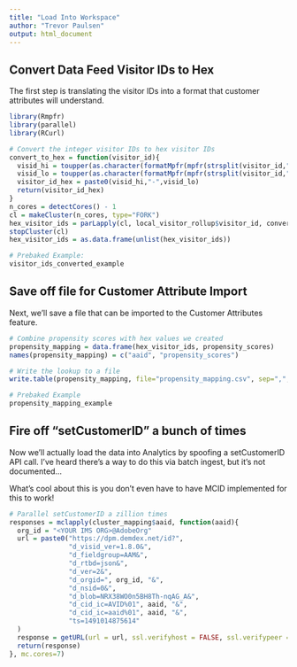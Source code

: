 ```yaml
---
title: "Load Into Workspace"
author: "Trevor Paulsen"
output: html_document
---
```


## Convert Data Feed Visitor IDs to Hex
The first step is translating the visitor IDs into a format that customer attributes will understand.

```r
library(Rmpfr)
library(parallel)
library(RCurl)

# Convert the integer visitor IDs to hex visitor IDs
convert_to_hex = function(visitor_id){
  visid_hi = toupper(as.character(formatMpfr(mpfr(strsplit(visitor_id,"_")[[1]][1], base=10), base=16, drop0trailing=TRUE)))
  visid_lo = toupper(as.character(formatMpfr(mpfr(strsplit(visitor_id,"_")[[1]][2], base=10), base=16, drop0trailing=TRUE)))
  visitor_id_hex = paste0(visid_hi,"-",visid_lo)
  return(visitor_id_hex)
}
n_cores = detectCores() - 1
cl = makeCluster(n_cores, type="FORK")
hex_visitor_ids = parLapply(cl, local_visitor_rollup$visitor_id, convert_to_hex)
stopCluster(cl)
hex_visitor_ids = as.data.frame(unlist(hex_visitor_ids))

# Prebaked Example:
visitor_ids_converted_example

```


## Save off file for Customer Attribute Import
Next, we'll save a file that can be imported to the Customer Attributes feature.

```r
# Combine propensity scores with hex values we created
propensity_mapping = data.frame(hex_visitor_ids, propensity_scores)
names(propensity_mapping) = c("aaid", "propensity_scores")

# Write the lookup to a file
write.table(propensity_mapping, file="propensity_mapping.csv", sep=",", row.names = FALSE, quot=FALSE)

# Prebaked Example
propensity_mapping_example
```


## Fire off "setCustomerID" a bunch of times
Now we'll actually load the data into Analytics by spoofing a setCustomerID API call.
I've heard there's a way to do this via batch ingest, but it's not documented...

What's cool about this is you don't even have to have MCID implemented for this to work!

```r
# Parallel setCustomerID a zillion times
responses = mclapply(cluster_mapping$aaid, function(aaid){
  org_id = "<YOUR IMS ORG>@AdobeOrg"
  url = paste0("https://dpm.demdex.net/id?",
               "d_visid_ver=1.8.0&",
               "d_fieldgroup=AAM&",
               "d_rtbd=json&",
               "d_ver=2&",
               "d_orgid=", org_id, "&",
               "d_nsid=0&",
               "d_blob=NRX38WO0n5BH8Th-nqAG_A&",
               "d_cid_ic=AVID%01", aaid, "&",
               "d_cid_ic=aaid%01", aaid, "&",
               "ts=1491014875614"
  )
  response = getURL(url = url, ssl.verifyhost = FALSE, ssl.verifypeer = FALSE, followlocation = TRUE)
  return(response)
}, mc.cores=7)

```

